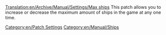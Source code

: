 [[Translation:en/Archive/Manual/Settings/Max ships]]
This patch allows you to increase or decrease the maximum amount of ships in the game at any one time.
[[Category:en/Patch Settings]]
[[Category:en/Manual/Ships]]

{{en/Stub}}